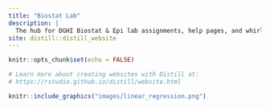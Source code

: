 ```yaml
---
title: "Biostat Lab"
description: |
  The hub for DGHI Biostat & Epi lab assignments, help pages, and whirly gigs
site: distill::distill_website
---
```


```r
knitr::opts_chunk$set(echo = FALSE)

# Learn more about creating websites with Distill at:
# https://rstudio.github.io/distill/website.html

```

```r
knitr::include_graphics("images/linear_regression.png")
```



